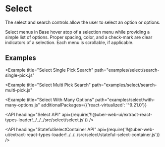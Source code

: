<!--
Copyright (c) 2018 Uber Technologies, Inc.

This source code is licensed under the MIT license found in the
LICENSE file in the root directory of this source tree.
-->




# Select

The select and search controls allow the user to select an option or options.

Select menus in Base hover atop of a selection menu while providing a simple list of options.
Proper spacing, color, and a check-mark are clear indicators of a selection. Each menu is
scrollable, if applicable.

## Examples

<Example title="Select Basic" path="examples/select/basic.js">
  <SelectBasic />
</Example>

<Example
  title="Select Single Pick Search"
  path="examples/select/search-single-pick.js"
>
  <SelectSinglePickSearch />
</Example>

<Example
  title="Select Multi Pick Search"
  path="examples/select/search-multi-pick.js"
>
  <SelectMultiPickSearch />
</Example>

<Example
  title="Select With Many Options"
  path="examples/select/with-many-options.js"
  additionalPackages={{'react-virtualized': '^9.21.0'}}
>
  <SelectWithManyOptions />
</Example>

<API
  heading="Select API"
  api={require('!!@uber-web-ui/extract-react-types-loader!../../../src/select/select.js')}
/>

<API
  heading="StatefulSelectContainer API"
  api={require('!!@uber-web-ui/extract-react-types-loader!../../../src/select/stateful-select-container.js')}
/>
